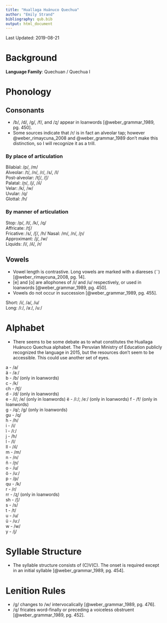 ```yaml
---
title: "Huallaga Huánuco Quechua"
author: "Emily Strand"
bibliography: qub.bib
output: html_document
---
```


Last Updated: 2019-08-21

# Background

**Language Family**: Quechuan / Quechua I

# Phonology

## Consonants

* /b/, /d/, /g/, /f/, and /ʐ/ appear in loanwords [@weber_grammar_1989, pg. 450].
* Some sources indicate that /r/ is in fact an alveolar tap; however @weber_rimaycuna_2008 and @weber_grammar_1989 don't make this distinction, so I will recognize it as a trill.

### By place of articulation

Bilabial: /p/, /m/    
Alveolar: /t/, /n/, /r/, /s/, /l/  
Post-alveolar: /tʃ/, /ʃ/    
Palatal: /ɲ/, /j/, /ʎ/    
Velar: /k/, /w/   
Uvular: /q/   
Glottal: /h/   

### By manner of articulation

Stop: /p/, /t/, /k/, /q/  
Affricate: /tʃ/  
Fricative: /s/, /ʃ/, /h/
Nasal: /m/, /n/, /ɲ/   
Approximant: /j/, /w/   
Liquids: /l/, /ʎ/, /r/  

## Vowels

* Vowel length is contrastive. Long vowels are marked with a diareses (¨) [@weber_rimaycuna_2008, pg. 14].
* [e] and [o] are allophones of /i/ and /u/ respectively, or used in loanwords [@weber_grammar_1989, pg. 450].
* Vowels do not occur in succession [@weber_grammar_1989, pg. 455].

Short: /i/, /a/, /u/  
Long: /iː/, /aː/, /uː/  

# Alphabet

* There seems to be some debate as to what constitutes the Huallaga Huánuco Quechua alphabet. The Peruvian Ministry of Education publicly recognized the language in 2015, but the resources don't seem to be accessible. This could use another set of eyes.

a - /a/  
ä - /aː/  
b - /b/ (only in loanwords)  
c - /k/  
ch - /tʃ/  
d - /d/ (only in loanwords)  
e - /i/; /e/ (only in loanwords)
ë - /iː/; /eː/ (only in loanwords)
f - /f/ (only in loanwords)  
g - /q/; /g/ (only in  loanwords)  
  gu - /q/  
h - /h/  
i - /i/  
ï - /iː/  
j - /h/  
l - /l/  
ll - /ʎ/  
m - /m/  
n - /n/  
ñ - /ɲ/  
o - /u/  
ö - /uː/  
p - /p/  
qu - /k/  
r - /r/  
rr - /ʐ/ (only in loanwords)  
sh - /ʃ/  
s - /s/  
t - /t/  
u - /u/  
ü - /uː/  
w - /w/  
y - /j/  

# Syllable Structure

* The syllable structure consists of (C)V(C). The onset is required except in an initial syllable [@weber_grammar_1989, pg. 454].

# Lenition Rules

* /g/ changes to /w/ intervocalically [@weber_grammar_1989, pg. 476].
* /q/ fricates word-finally or preceding a voiceless obstruent [@weber_grammar_1989, pg. 452].
